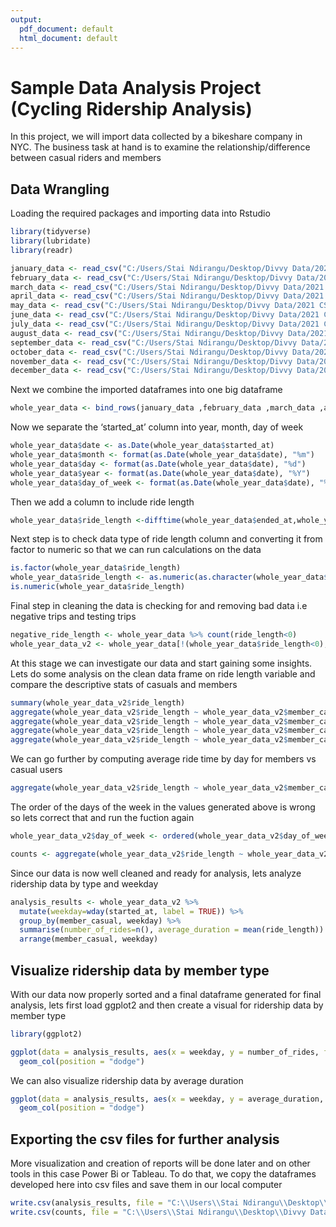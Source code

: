 ```yaml
---
output:
  pdf_document: default
  html_document: default
---
```

# Sample Data Analysis Project (Cycling Ridership Analysis)

In this project, we will import data collected by a bikeshare company in NYC. The business task at hand is to examine the relationship/difference between casual riders and members

## Data Wrangling

Loading the required packages and importing data into Rstudio

```r
library(tidyverse)
library(lubridate)
library(readr)
```

```r
january_data <- read_csv("C:/Users/Stai Ndirangu/Desktop/Divvy Data/2021 CSV Data/202101-divvy-tripdata.csv")
february_data <- read_csv("C:/Users/Stai Ndirangu/Desktop/Divvy Data/2021 CSV Data/202102-divvy-tripdata.csv")
march_data <- read_csv("C:/Users/Stai Ndirangu/Desktop/Divvy Data/2021 CSV Data/202103-divvy-tripdata.csv")
april_data <- read_csv("C:/Users/Stai Ndirangu/Desktop/Divvy Data/2021 CSV Data/202104-divvy-tripdata.csv")
may_data <- read_csv("C:/Users/Stai Ndirangu/Desktop/Divvy Data/2021 CSV Data/202105-divvy-tripdata.csv")
june_data <- read_csv("C:/Users/Stai Ndirangu/Desktop/Divvy Data/2021 CSV Data/202106-divvy-tripdata.csv")
july_data <- read_csv("C:/Users/Stai Ndirangu/Desktop/Divvy Data/2021 CSV Data/202107-divvy-tripdata.csv")
august_data <- read_csv("C:/Users/Stai Ndirangu/Desktop/Divvy Data/2021 CSV Data/202108-divvy-tripdata.csv")
september_data <- read_csv("C:/Users/Stai Ndirangu/Desktop/Divvy Data/2021 CSV Data/202109-divvy-tripdata.csv")
october_data <- read_csv("C:/Users/Stai Ndirangu/Desktop/Divvy Data/2021 CSV Data/202110-divvy-tripdata.csv")
november_data <- read_csv("C:/Users/Stai Ndirangu/Desktop/Divvy Data/2021 CSV Data/202111-divvy-tripdata.csv")
december_data <- read_csv("C:/Users/Stai Ndirangu/Desktop/Divvy Data/2021 CSV Data/202112-divvy-tripdata.csv")
```

Next we combine the imported dataframes into one big dataframe

```r
whole_year_data <- bind_rows(january_data ,february_data ,march_data ,april_data ,may_data ,june_data ,july_data,august_data ,september_data ,october_data ,november_data ,december_data)
```

Now we separate the 'started_at' column into year, month, day of week

```r
whole_year_data$date <- as.Date(whole_year_data$started_at) 
whole_year_data$month <- format(as.Date(whole_year_data$date), "%m")
whole_year_data$day <- format(as.Date(whole_year_data$date), "%d")
whole_year_data$year <- format(as.Date(whole_year_data$date), "%Y")
whole_year_data$day_of_week <- format(as.Date(whole_year_data$date), "%A")
```

Then we add a column to include ride length

```r
whole_year_data$ride_length <-difftime(whole_year_data$ended_at,whole_year_data$started_at)
```

Next step is to check data type of ride length column and converting it from factor to numeric so that we can run calculations on the data

```r
is.factor(whole_year_data$ride_length)
whole_year_data$ride_length <- as.numeric(as.character(whole_year_data$ride_length))
is.numeric(whole_year_data$ride_length)
```

Final step in cleaning the data is checking for and removing bad data i.e negative trips and testing trips

```r
negative_ride_length <- whole_year_data %>% count(ride_length<0)
whole_year_data_v2 <- whole_year_data[!(whole_year_data$ride_length<0),]
```

At this stage we can investigate our data and start gaining some insights. Lets do some analysis on the clean data frame on ride length variable and compare the descriptive stats of casuals and members

```r
summary(whole_year_data_v2$ride_length)
aggregate(whole_year_data_v2$ride_length ~ whole_year_data_v2$member_casual, FUN = mean)
aggregate(whole_year_data_v2$ride_length ~ whole_year_data_v2$member_casual, FUN = median)
aggregate(whole_year_data_v2$ride_length ~ whole_year_data_v2$member_casual, FUN = max)
aggregate(whole_year_data_v2$ride_length ~ whole_year_data_v2$member_casual, FUN = min)
```

We can go further by computing average ride time by day for members vs casual users

```r
aggregate(whole_year_data_v2$ride_length ~ whole_year_data_v2$member_casual + whole_year_data_v2$day_of_week, FUN = mean)
```

The order of the days of the week in the values generated above is wrong so lets correct that and run the fuction again

```r
whole_year_data_v2$day_of_week <- ordered(whole_year_data_v2$day_of_week, levels=c("Sunday", "Monday", "Tuesday", "Wednesday", "Thursday", "Friday", "Saturday"))
```


```r
counts <- aggregate(whole_year_data_v2$ride_length ~ whole_year_data_v2$member_casual + whole_year_data_v2$day_of_week, FUN = mean)
```

Since our data is now well cleaned and ready for analysis, lets analyze ridership data by type and weekday

```r
analysis_results <- whole_year_data_v2 %>% 
  mutate(weekday=wday(started_at, label = TRUE)) %>% 
  group_by(member_casual, weekday) %>% 
  summarise(number_of_rides=n(), average_duration = mean(ride_length)) %>% 
  arrange(member_casual, weekday)
```

## Visualize ridership data by member type

With our data now properly sorted and a final dataframe generated for final analysis, lets first load ggplot2 and then create a visual for ridership data by member type

```r
library(ggplot2)

ggplot(data = analysis_results, aes(x = weekday, y = number_of_rides, fill = member_casual)) +
  geom_col(position = "dodge")
```


We can also visualize ridership data by average duration

```r
ggplot(data = analysis_results, aes(x = weekday, y = average_duration, fill = member_casual))+
  geom_col(position = "dodge")
```    


## Exporting the csv files for further analysis

More visualization and creation of reports will be done later and on other tools in this case Power Bi or Tableau. To do that, we copy the dataframes developed here into csv files and save them in our local computer

```r
write.csv(analysis_results, file = "C:\\Users\\Stai Ndirangu\\Desktop\\Divvy Data\\Analysis results\\analysis_results.csv")
write.csv(counts, file = "C:\\Users\\Stai Ndirangu\\Desktop\\Divvy Data\\Analysis results\\counts.csv")
```       
